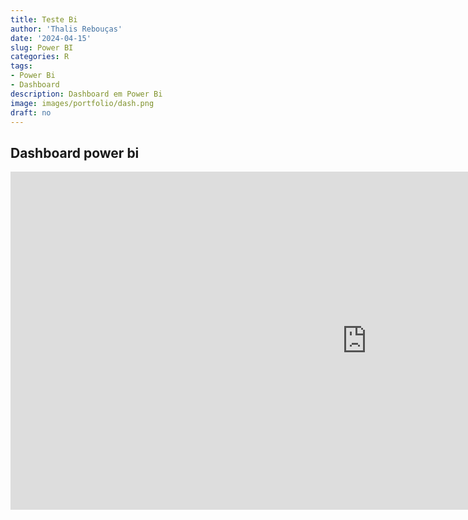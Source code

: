 ```yaml
---
title: Teste Bi
author: 'Thalis Rebouças'
date: '2024-04-15'
slug: Power BI
categories: R
tags: 
- Power Bi
- Dashboard
description: Dashboard em Power Bi
image: images/portfolio/dash.png
draft: no
---
```


## Dashboard power  bi 

<iframe title="Sales & Returns Sample v201912" width="1140" height="541.25" src="https://app.powerbi.com/reportEmbed?reportId=fb389c40-5b82-4f7c-8cad-07ef2a67b37b&autoAuth=true&embeddedDemo=true" frameborder="0" allowFullScreen="true"></iframe>